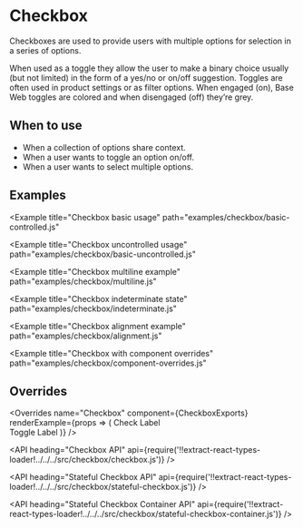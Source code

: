 <!--
Copyright (c) 2018-2019 Uber Technologies, Inc.

This source code is licensed under the MIT license found in the
LICENSE file in the root directory of this source tree.
-->





# Checkbox

Checkboxes are used to provide users with multiple options for selection in a series of options.

When used as a toggle they allow the user to make a binary choice usually (but not limited) in
the form of a yes/no or on/off suggestion. Toggles are often used in product settings or as filter
options. When engaged (on), Base Web toggles are colored and when disengaged (off) they’re grey.

## When to use

- When a collection of options share context.
- When a user wants to toggle an option on/off.
- When a user wants to select multiple options.

## Examples

<Example
  title="Checkbox basic usage"
  path="examples/checkbox/basic-controlled.js"
>
  <Basic />
</Example>

<Example
  title="Checkbox uncontrolled usage"
  path="examples/checkbox/basic-uncontrolled.js"
>
  <Uncontrolled />
</Example>

<Example
  title="Checkbox multiline example"
  path="examples/checkbox/multiline.js"
>
  <Multiline />
</Example>

<Example title="Checkbox with error" path="examples/checkbox/error.js">
  <Error />
</Example>

<Example
  title="Checkbox indeterminate state"
  path="examples/checkbox/indeterminate.js"
>
  <Indeterminate />
</Example>

<Example title="Checkbox disabled example" path="examples/checkbox/disabled.js">
  <Disabled />
</Example>

<Example
  title="Checkbox alignment example"
  path="examples/checkbox/alignment.js"
>
  <Alignment />
</Example>

<Example title="Checkbox with overrides" path="examples/checkbox/overrides.js">
  <Customization />
</Example>

<Example
  title="Checkbox with component overrides"
  path="examples/checkbox/component-overrides.js"
>
  <ComponentOverrides />
</Example>

<Example title="Checkbox focus with button" path="examples/checkbox/focus.js">
  <Focus />
</Example>

<Example title="Checkbox as a toggle" path="examples/checkbox/toggle.js">
  <Toggle />
</Example>

## Overrides

<Overrides
  name="Checkbox"
  component={CheckboxExports}
  renderExample={props => (
    <Block width="200px" marginTop="scale400">
      <StatefulCheckbox onChange={console.log} overrides={props.overrides}>
        Check Label
      </StatefulCheckbox>
      <br />
      <StatefulCheckbox
        checkmarkType={STYLE_TYPE.toggle}
        overrides={props.overrides}
      >
        Toggle Label
      </StatefulCheckbox>
    </Block>
  )}
/>

<API
  heading="Checkbox API"
  api={require('!!extract-react-types-loader!../../../src/checkbox/checkbox.js')}
/>

<API
  heading="Stateful Checkbox API"
  api={require('!!extract-react-types-loader!../../../src/checkbox/stateful-checkbox.js')}
/>

<API
  heading="Stateful Checkbox Container API"
  api={require('!!extract-react-types-loader!../../../src/checkbox/stateful-checkbox-container.js')}
/>
